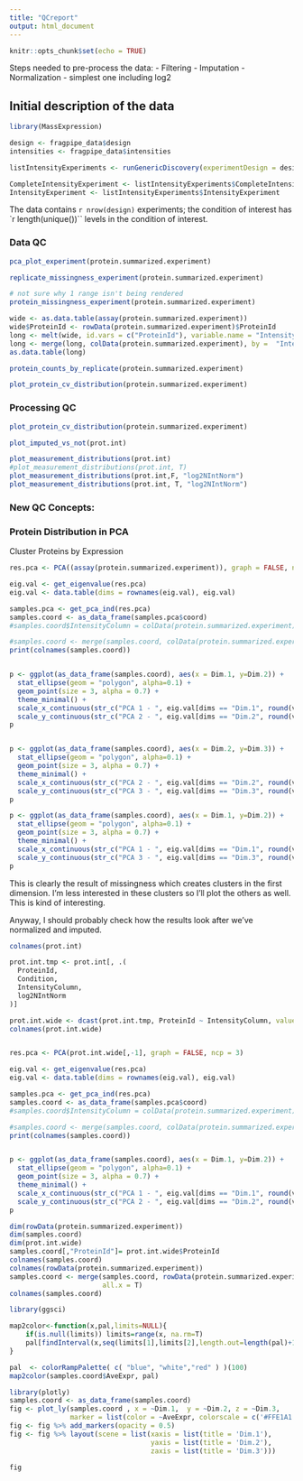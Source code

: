 ```yaml
---
title: "QCreport"
output: html_document
---
```


```r
knitr::opts_chunk$set(echo = TRUE)
```

Steps needed to pre-process the data:
- Filtering 
- Imputation
- Normalization - simplest one including log2

## Initial description of the data 

```r
library(MassExpression)
```


```r
design <- fragpipe_data$design
intensities <- fragpipe_data$intensities

listIntensityExperiments <- runGenericDiscovery(experimentDesign = design, proteinIntensities = intensities)

CompleteIntensityExperiment <- listIntensityExperiments$CompleteIntensityExperiment
IntensityExperiment <- listIntensityExperiments$IntensityExperiment
```


The data contains `r nrow(design)` experiments; the condition of interest has `r length(unique())`` levels in the condition of interest. 

### Data QC

```r
pca_plot_experiment(protein.summarized.experiment)
```

```r
replicate_missingness_experiment(protein.summarized.experiment)
```

```r
# not sure why 1 range isn't being rendered
protein_missingness_experiment(protein.summarized.experiment)
```

```r
wide <- as.data.table(assay(protein.summarized.experiment))
wide$ProteinId <- rowData(protein.summarized.experiment)$ProteinId
long <- melt(wide, id.vars = c("ProteinId"), variable.name = "IntensityColumn", value.name = "Intensity")
long <- merge(long, colData(protein.summarized.experiment), by =  "IntensityColumn")
as.data.table(long)
```

```r
protein_counts_by_replicate(protein.summarized.experiment)
```

```r
plot_protein_cv_distribution(protein.summarized.experiment)
```

### Processing QC

```r
plot_protein_cv_distribution(protein.summarized.experiment)
```

```r
plot_imputed_vs_not(prot.int)
```

```r
plot_measurement_distributions(prot.int)
#plot_measurement_distributions(prot.int, T)
plot_measurement_distributions(prot.int,F, "log2NIntNorm")
plot_measurement_distributions(prot.int, T, "log2NIntNorm")
```


### New QC Concepts:

### Protein Distribution in PCA
Cluster Proteins by Expression

```r

res.pca <- PCA((assay(protein.summarized.experiment)), graph = FALSE, ncp = 10)

eig.val <- get_eigenvalue(res.pca)
eig.val <- data.table(dims = rownames(eig.val), eig.val)

samples.pca <- get_pca_ind(res.pca)
samples.coord <- as_data_frame(samples.pca$coord)
#samples.coord$IntensityColumn = colData(protein.summarized.experiment)$IntensityColumn

#samples.coord <- merge(samples.coord, colData(protein.summarized.experiment))
print(colnames(samples.coord))


p <- ggplot(as_data_frame(samples.coord), aes(x = Dim.1, y=Dim.2)) +
  stat_ellipse(geom = "polygon", alpha=0.1) +
  geom_point(size = 3, alpha = 0.7) +
  theme_minimal() +
  scale_x_continuous(str_c("PCA 1 - ", eig.val[dims == "Dim.1", round(variance.percent,1)], "%")) +
  scale_y_continuous(str_c("PCA 2 - ", eig.val[dims == "Dim.2", round(variance.percent,1)], "%"))
p 


p <- ggplot(as_data_frame(samples.coord), aes(x = Dim.2, y=Dim.3)) +
  stat_ellipse(geom = "polygon", alpha=0.1) +
  geom_point(size = 3, alpha = 0.7) +
  theme_minimal() +
  scale_x_continuous(str_c("PCA 2 - ", eig.val[dims == "Dim.2", round(variance.percent,1)], "%")) +
  scale_y_continuous(str_c("PCA 3 - ", eig.val[dims == "Dim.3", round(variance.percent,1)], "%"))
p 

p <- ggplot(as_data_frame(samples.coord), aes(x = Dim.1, y=Dim.2)) +
  stat_ellipse(geom = "polygon", alpha=0.1) +
  geom_point(size = 3, alpha = 0.7) +
  theme_minimal() +
  scale_x_continuous(str_c("PCA 1 - ", eig.val[dims == "Dim.1", round(variance.percent,1)], "%")) +
  scale_y_continuous(str_c("PCA 3 - ", eig.val[dims == "Dim.3", round(variance.percent,1)], "%"))
p 
```

This is clearly the result of missingness which creates clusters in the first dimension. I'm less interested in these clusters so I'll plot the others as well. This is kind of interesting. 

Anyway, I should probably check how the results look after we've normalized and imputed. 

```r
colnames(prot.int)

prot.int.tmp <- prot.int[, .(
  ProteinId,
  Condition,
  IntensityColumn,
  log2NIntNorm
)]

prot.int.wide <- dcast(prot.int.tmp, ProteinId ~ IntensityColumn, value.var = "log2NIntNorm")
colnames(prot.int.wide)


res.pca <- PCA(prot.int.wide[,-1], graph = FALSE, ncp = 3)

eig.val <- get_eigenvalue(res.pca)
eig.val <- data.table(dims = rownames(eig.val), eig.val)

samples.pca <- get_pca_ind(res.pca)
samples.coord <- as_data_frame(samples.pca$coord)
#samples.coord$IntensityColumn = colData(protein.summarized.experiment)$IntensityColumn

#samples.coord <- merge(samples.coord, colData(protein.summarized.experiment))
print(colnames(samples.coord))


p <- ggplot(as_data_frame(samples.coord), aes(x = Dim.1, y=Dim.2)) +
  stat_ellipse(geom = "polygon", alpha=0.1) +
  geom_point(size = 3, alpha = 0.7) +
  theme_minimal() +
  scale_x_continuous(str_c("PCA 1 - ", eig.val[dims == "Dim.1", round(variance.percent,1)], "%")) +
  scale_y_continuous(str_c("PCA 2 - ", eig.val[dims == "Dim.2", round(variance.percent,1)], "%"))
p 
```


```r
dim(rowData(protein.summarized.experiment))
dim(samples.coord)
dim(prot.int.wide)
samples.coord[,"ProteinId"]= prot.int.wide$ProteinId
colnames(samples.coord)
colnames(rowData(protein.summarized.experiment))
samples.coord <- merge(samples.coord, rowData(protein.summarized.experiment), by = "ProteinId",
                       all.x = T)
colnames(samples.coord)
```

```r
library(ggsci)

map2color<-function(x,pal,limits=NULL){
    if(is.null(limits)) limits=range(x, na.rm=T)
    pal[findInterval(x,seq(limits[1],limits[2],length.out=length(pal)+1), all.inside=TRUE)]
}

pal  <- colorRampPalette( c( "blue", "white","red" ) )(100)
map2color(samples.coord$AveExpr, pal)
```

```r
library(plotly)
samples.coord <- as_data_frame(samples.coord)
fig <- plot_ly(samples.coord , x = ~Dim.1,  y = ~Dim.2, z = ~Dim.3,
               marker = list(color = ~AveExpr, colorscale = c('#FFE1A1', '#683531'), showscale = TRUE))
fig <- fig %>% add_markers(opacity = 0.5)
fig <- fig %>% layout(scene = list(xaxis = list(title = 'Dim.1'),
                                   yaxis = list(title = 'Dim.2'),
                                   zaxis = list(title = 'Dim.3')))

fig
```




